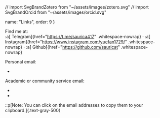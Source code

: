 // import SvgBrandZotero from "~/assets/images/zotero.svg"
// import SvgBrandOrcid from "~/assets/images/orcid.svg"


  name: "Links",
  order: 9
}

Find me at:\
:a[<SvgBrandTelegram class="md-icon" /> Telegram]{href="https://t.me/saurica417" .whitespace-nowrap} ·
:a[<SvgBrandInstagram class="md-icon" /> Instagram]{href="https://www.instagram.com/yuefan1729/" .whitespace-nowrap} ·
:a[<SvgBrandGithub class="md-icon" /> Github]{href="https://github.com/sauricat" .whitespace-nowrap}

Personal email:
- <MailTo template="linshu1729 [at] protonmail [dot] com" />

Academic or community service email:
- <MailTo template="yvette [dot] wu [at] mail [dot] utoronto [dot] ca" />
- <MailTo template="yvette [at] oneamongus [dot] ca" />

::p[Note: You can click on the email addresses to copy them to your clipboard.]{.text-gray-500}
